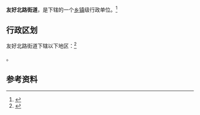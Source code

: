 {{中国乡级行政区|65/01/03/005/000}}

'''友好北路街道'''，是{{PRC admin/fullname|65/01/03/005/000|3}}下辖的一个[[乡镇|乡镇]]级行政单位。<ref>{{PRC admin/ref sgc|{{PRC admin/parent|65/01/03/005/000}}}}</ref>

== 行政区划 ==

友好北路街道下辖以下地区：<ref>{{PRC admin/ref sgc|65/01/03/005/000}}</ref>

{{PRC admin/children|65/01/03/005/000}}。

== 参考资料 ==

{{reflist}}

{{行政区划小作品}}
{{PRC admin/navcat|65/01/03/005/000}}